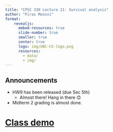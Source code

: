 ```yaml
---
title: "CPSC 330 Lecture 21: Survival analysis"
author: "Firas Moosvi"
format: 
    revealjs:
      embed-resources: true
      slide-number: true
      smaller: true
      center: true
      logo: img/UBC-CS-logo.png
      resources:
        - data/
        - img/        
---
```


## Announcements

- HW9 has been released (due Sec 5th)
  - Almost there! Hang in there 😊
- Midterm 2 grading is almost done. 

# [Class demo](https://github.com/UBC-CS/cpsc330-2024W1/blob/main/lectures/102-Varada-lectures/class_demos/demo_21-survival-analysis.ipynb) 

